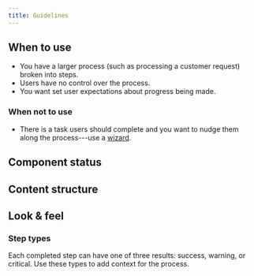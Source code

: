 ```yaml
---
title: Guidelines
---
```


<ReactExample exampleId="Timeline" />

## When to use

- You have a larger process (such as processing a customer request) broken into steps.
- Users have no control over the process.
- You want set user expectations about progress being made.

### When not to use

- There is a task users should complete and you want to nudge them along the process---use a
  [wizard](/components/progress-indicators/wizard/).

## Component status

<ComponentStatus component="Timeline" />

## Content structure

<FigmaFile
  file="4QJZqvBvRrLu6t9mwObCkA"
  node="821%3A0"
  alt="Type indicator: shows the result of completed steps; label: sets the context for the step and works best when short; sub-label: adds additional context for the step; step content: describes the step in detail."
/>

## Look & feel

### Step types

Each completed step can have one of three results: success, warning, or critical.
Use these types to add context for the process.

<ReactExample exampleId="Timeline types" />

